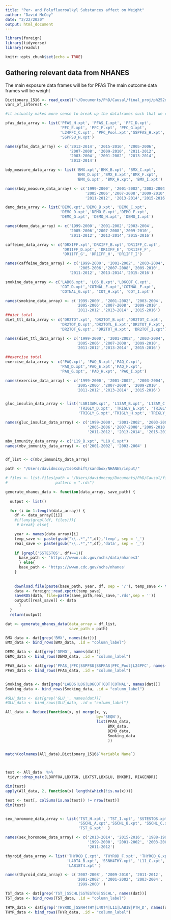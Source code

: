 ```yaml
---
title: "Per- and Polyfluoroalkyl Substances affect on Weight"
author: "David McCoy"
date: "2/22/2020"
output: html_document
---
```


```r
library(foreign)
library(tidyverse)
library(readxl)

knitr::opts_chunk$set(echo = TRUE)
```

## Gathering relevant data from NHANES

The main exposure data frames will be for PFAS
The main outcome data frames will be weight


```r
Dictionary_1516 <- read_excel("~/Documents/PhD/Causal/final_proj/ph252d_group_project/input/Dictionary_1516.xlsx")
vars_of_interest <- 
```
```r
#it actually makes more sense to break up the dataframes such that we can more dynamically construct the final data based on covariates we choose sto be relevant: 

pfas_data_array <- list('PFAS_H.xpt', 'PFAS_I.xpt', 'PFC_D.xpt', 
                        'PFC_E.xpt', 'PFC_F.xpt', 'PFC_G.xpt', 
                        'L24PFC_C.xpt', 'PFC_Pool.xpt','SSPFAS_H.xpt',
                        'SSPFSU_H.xpt')

names(pfas_data_array) <- c('2013-2014', '2015-2016', '2005-2006',
                            '2007-2008', '2009-2010', '2011-2012',
                            '2003-2004', '2001-2002', '2013-2014',
                            '2013-2014')

bdy_measure_data_array <- list('BMX.xpt','BMX_B.xpt', 'BMX_C.xpt',
                               'BMX_D.xpt','BMX_E.xpt','BMX_F.xpt',
                               'BMX_G.xpt', 'BMX_H.xpt', 'BMX_I.xpt')

names(bdy_measure_data_array) <- c('1999-2000', '2001-2002','2003-2004',
                                   '2005-2006','2007-2008','2009-2010',
                                   '2011-2012', '2013-2014','2015-2016')

demo_data_array <- list('DEMO.xpt','DEMO_B.xpt', 'DEMO_C.xpt',
                        'DEMO_D.xpt','DEMO_E.xpt','DEMO_F.xpt',
                        'DEMO_G.xpt', 'DEMO_H.xpt', 'DEMO_I.xpt')

names(demo_data_array) <- c('1999-2000', '2001-2002','2003-2004',
                            '2005-2006','2007-2008','2009-2010',
                            '2011-2012', '2013-2014','2015-2016')

caffeine_data_array <- c('DRXIFF.xpt','DRXIFF_B.xpt','DR1IFF_C.xpt',
                         'DR1IFF_D.xpt', 'DR1IFF_E', 'DR1IFF_F', 
                         'DR1IFF_G', 'DR1IFF_H', 'DR1IFF_I')

names(caffeine_data_array) <- c('1999-2000', '2001-2002', '2003-2004',
                                '2005-2006','2007-2008','2009-2010',
                            '2011-2012', '2013-2014','2015-2016')

smokine_data_array <- c('LAB06.xpt', 'L06_B.xpt','L06COT_C.xpt',
                        'COT_D.xpt','COTNAL_E.xpt','COTNAL_F.xpt', 
                        'COTNAL_G.xpt', 'COT_H.xpt', 'COT_I.xpt')

names(smokine_data_array) <- c('1999-2000', '2001-2002', '2003-2004',
                               '2005-2006','2007-2008', '2009-2010',
                               '2011-2012','2013-2014' ,'2015-2016')
##diet total
diet_ttl_data_array <- c('DR2TOT.xpt', 'DR2TOT_B.xpt','DR2TOT_C.xpt',
                        'DR2TOT_D.xpt','DR2TOTL_E.xpt','DR2TOT_F.xpt', 
                        'DR2TOT_G.xpt', 'DR2TOT_H.xpt', 'DR2TOT_I.xpt')

names(diet_ttl_data_array) <- c('1999-2000', '2001-2002', '2003-2004',
                               '2005-2006','2007-2008', '2009-2010',
                               '2011-2012','2013-2014' ,'2015-2016')

##exercise total
exercise_data_array <- c('PAQ.xpt', 'PAQ_B.xpt','PAQ_C.xpt',
                        'PAQ_D.xpt','PAQ_E.xpt','PAQ_F.xpt', 
                        'PAQ_G.xpt', 'PAQ_H.xpt', 'PAQ_I.xpt')

names(exercise_data_array) <- c('1999-2000', '2001-2002', '2003-2004',
                               '2005-2006','2007-2008', '2009-2010',
                               '2011-2012','2013-2014' ,'2015-2016')


gluc_insulin_data_array <- list('LAB13AM.xpt', 'L13AM_B.xpt', 'L13AM_C.xpt', 
                                'TRIGLY_D.xpt', 'TRIGLY_E.xpt', 'TRIGLY_F.xpt', 
                                'TRIGLY_G.xpt','TRIGLY_H.xpt', 'TRIGLY_I.xpt' )

names(gluc_insulin_data_array) <- c('1999-2000', '2001-2002', '2003-2004', 
                                    '2005-2006','2007-2008','2009-2010', 
                                    '2011-2012', '2013-2014', '2015-2016')

mbv_immunity_data_array <- c("L19_B.xpt", "L19_C.xpt")
names(mbv_immunity_data_array) <- c('2001-2002', '2003-2004' )


df_list <- c(mbv_immunity_data_array)

path <- "/Users/davidmccoy/IsoXshift/sandbox/NHANES/input/"
```

```r

# files <- list.files(path = "/Users/davidmccoy/Documents/PhD/Causal/final_proj/ph252d_group_project/input", 
#                     pattern = ".rds")

generate_nhanes_data <- function(data_array, save_path) {
  
  output <- list()

  for (i in 1:length(data_array)) {
    df <- data_array[[i]]
    #if(any(grepl(df, files))){
     # break} else{

    year <- names(data_array)[i]
    temp_save <- paste(gsub("\\..*","",df),'temp', sep = '_')
    real_save <- paste(gsub("\\..*","",df),'data', sep = '_')
    
    if (grepl('SSTESTOS', df)==1){ 
      base_path <- 'https://wwwn.cdc.gov/nchs/data/nhanes3'
      } else{ 
      base_path <- 'https://wwwn.cdc.gov/nchs/nhanes'
    }
    
    
    download.file(paste(base_path, year, df, sep = '/'), temp_save <- tempfile(), mode="wb")
    data <- foreign::read.xport(temp_save)
    saveRDS(data, file=paste(save_path,real_save,'.rds',sep = ''))
    output[[real_save]] <- data
      }
  }
  return(output)

```

```r
dat <- generate_nhanes_data(data_array = df_list, 
                            save_path = path)

```

```r

BMX_data <- dat[grep('BMX', names(dat))]
BMX_data <- bind_rows(BMX_data, .id = "column_label")

DEMO_data <- dat[grep('DEMO', names(dat))]
DEMO_data <- bind_rows(DEMO_data, .id = "column_label")

PFAS_data <- dat[grep('PFAS_|PFC|SSPFSU|SSPFAS|PFC_Pool|L24PFC', names(dat))]
PFAS_data <- bind_rows(PFAS_data, .id = "column_label")


Smoking_data <- dat[grep('LAB06|L06|L06COT|COT|COTNAL', names(dat))]
Smoking_data <- bind_rows(Smoking_data, .id = "column_label")

#GLU_data <- dat[grep('GLU_', names(dat))]
#GLU_data <- bind_rows(GLU_data, .id = "column_label")

All_data <- Reduce(function(x, y) merge(x, y, 
                                        by='SEQN'), 
                                        list(PFAS_data, 
                                             BMX_data,
                                             DEMO_data,
                                             Smoking_data
                                             ))


match(colnames(All_data),Dictionary_1516$`Variable Name`)



test <- All_data  %>% 
 tidyr::drop_na(c(LBXPFOA,LBXTGN, LBXTST,LBXGLU, BMXBMI, RIAGENDR))

dim(test)
apply(All_data, 2, function(x) length(which(!is.na(x))))

test <- test[, colSums(is.na(test)) != nrow(test)]
dim(test)



```


```r

sex_horomone_data_array <- list('TST_H.xpt', 'TST_I.xpt', 'SSTESTOS.xpt', 
                                'SSCHL_A.xpt','SSCHL_B.xpt', 'SSCHL_C.xpt', 
                                'TST_G.xpt'  )

names(sex_horomone_data_array) <- c('2013-2014', '2015-2016', '1988-1994', 
                                    '1999-2000', '2001-2002', '2003-2004', 
                                    '2011-2012')

thyroid_data_array <- list('THYROD_E.xpt', 'THYROD_F.xpt', 'THYROD_G.xpt', 
                           'L40T4_B.xpt', 'SSNH4THY.xpt', 'L11_C.xpt', 
                           'LAB18T4.xpt' )

names(thyroid_data_array) <- c('2007-2008', '2009-2010', '2011-2012', 
                               '2001-2002', '2001-2002', '2003-2004', 
                               '1999-2000' )

TST_data <- dat[grep('TST_|SSCHL|SSTESTOS|SSCHL', names(dat))]
TST_data <- bind_rows(TST_data, .id = "column_label")

THYR_data <- dat[grep('THYROD_|SSNH4THY|L40T4|L11|LAB18|PTH_D', names(dat))]
THYR_data <- bind_rows(THYR_data, .id = "column_label")


```

